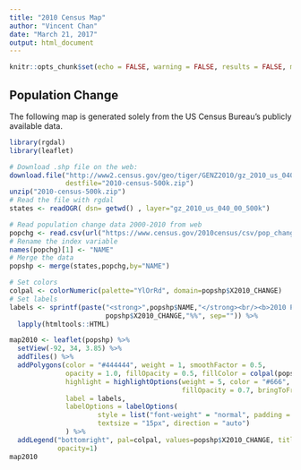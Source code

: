 ```yaml
---
title: "2010 Census Map"
author: "Vincent Chan"
date: "March 21, 2017"
output: html_document
---
```


```r
knitr::opts_chunk$set(echo = FALSE, warning = FALSE, results = FALSE, message = FALSE)
```

## Population Change

The following map is generated solely from the US Census Bureau's publicly available data.

```r
library(rgdal)
library(leaflet)
```

```r
# Download .shp file on the web:
download.file("http://www2.census.gov/geo/tiger/GENZ2010/gz_2010_us_040_00_500k.zip",
              destfile="2010-census-500k.zip")
unzip("2010-census-500k.zip")
# Read the file with rgdal
states <- readOGR( dsn= getwd() , layer="gz_2010_us_040_00_500k")

# Read population change data 2000-2010 from web
popchg <- read.csv(url("https://www.census.gov/2010census/csv/pop_change.csv"), skip=2)
# Rename the index variable
names(popchg)[1] <- "NAME"
# Merge the data
popshp <- merge(states,popchg,by="NAME")

# Set colors
colpal <- colorNumeric(palette="YlOrRd", domain=popshp$X2010_CHANGE)
# Set labels
labels <- sprintf(paste("<strong>",popshp$NAME,"</strong><br/><b>2010 Pop:</b>&ensp;",popshp$X2010_POPULATION,"<br/><b>Change from 2000:</b>&emsp;",
                        popshp$X2010_CHANGE,"%%", sep="")) %>%
  lapply(htmltools::HTML)

map2010 <- leaflet(popshp) %>%
  setView(-92, 34, 3.85) %>%
  addTiles() %>%
  addPolygons(color = "#444444", weight = 1, smoothFactor = 0.5,
              opacity = 1.0, fillOpacity = 0.5, fillColor = colpal(popshp$X2010_CHANGE),
              highlight = highlightOptions(weight = 5, color = "#666", dashArray = "",
                                           fillOpacity = 0.7, bringToFront = TRUE),
              label = labels,
              labelOptions = labelOptions(
                      style = list("font-weight" = "normal", padding = "3px 8px"),
                      textsize = "15px", direction = "auto")
              ) %>%
  addLegend("bottomright", pal=colpal, values=popshp$X2010_CHANGE, title="2000-2010 Pop. Change (%)",
            opacity=1)
map2010
```